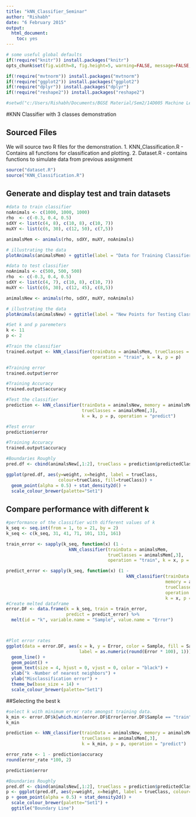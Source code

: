 ---
title: "kNN_Classifier_Seminar"
author: "Rishabh"
date: "6 February 2015"
output:
  html_document:
    toc: yes
---

```{r, Global Options and Load Libraries, echo=FALSE, include=FALSE}
# some useful global defaults
if(!require("knitr")) install.packages("knitr")
opts_chunk$set(fig.width=8, fig.height=5, warning=FALSE, message=FALSE, include=TRUE, echo=TRUE, cache=TRUE, cache.comments=FALSE)

if(!require("mvtnorm")) install.packages("mvtnorm")
if(!require("ggplot2")) install.packages("ggplot2")
if(!require("dplyr")) install.packages("dplyr")
if(!require("reshape2")) install.packages("reshape2")

#setwd("c:/Users/Rishabh/Documents/BGSE Material/Sem2/14D005 Machine Learning/Seminar2/HW/")
```


#KNN Classifier with 3 classes demonstration

## Sourced Files
We will source two R files for the demonstration.
1. KNN_Classification.R - Contains all functions for classification and plotting.
2. Dataset.R - contains functions to simulate data from previous assignment
```{r, Source Helper Files}
source("dataset.R")
source("KNN_Classification.R")

```


## Generate and display test and train datasets
```{r, Create Dataset}

#data to train classifier
noAnimals <- c(1000, 1000, 1000)
rho  <- c(-0.3, 0.4, 0.5)
sdXY <- list(c(4, 8), c(10, 8), c(10, 7))
muXY <- list(c(6, 30), c(12, 50), c(7,5))

animalsMem <- animals(rho, sdXY, muXY, noAnimals)

# illustrating the data
plotAnimals(animalsMem) + ggtitle(label = "Data for Training Classifier")

#data to test classifier
noAnimals <- c(500, 500, 500)
rho  <- c(-0.3, 0.4, 0.5)
sdXY <- list(c(4, 7), c(10, 8), c(10, 7))
muXY <- list(c(6, 30), c(12, 45), c(8,5))

animalsNew <- animals(rho, sdXY, muXY, noAnimals)

# illustrating the data
plotAnimals(animalsNew) + ggtitle(label = "New Points for Testing Classifier")


````


```{r, Train and Use Classifer}
#Set k and p paremeters
k <- 11
p <- 2

#Train the classifier
trained.output <- kNN_classifier(trainData = animalsMem, trueClasses = animalsMem[,3],
                                 operation = "train", k = k, p = p)

#Training error
trained.output$error

#Training Accuracy
trained.output$accuracy

#Test the classifier 
prediction <- kNN_classifier(trainData = animalsNew, memory = animalsMem, 
                             trueClasses = animalsMem[,3],
                             k = k, p = p, operation = "predict")

#Test error
prediction$error

#Training Accuracy
trained.output$accuracy

#Boundaries Roughly
pred.df <- cbind(animalsNew[,1:2], trueClass = prediction$predictedClass)

ggplot(pred.df, aes(y=weight, x=height, label = trueClass,
                    colour=trueClass, fill=trueClass)) +
  geom_point(alpha = 0.5) + stat_density2d() +
  scale_colour_brewer(palette="Set1")

```

## Compare performance with different k
```{r, Compare Error}
#performance of the classifier with different values of k
k_seq <- seq.int(from = 1, to = 21, by = 2)
k_seq <- c(k_seq, 31, 41, 71, 101, 131, 161)

train_error <- sapply(k_seq, function(x) (1 - 
                        kNN_classifier(trainData = animalsMem, 
                                       trueClasses = animalsMem[,3],
                                       operation = "train", k = x, p = p)$accuracy))

predict_error <- sapply(k_seq, function(x) (1 - 
                                              kNN_classifier(trainData = animalsNew, 
                                                             memory = animalsMem,
                                                             trueClasses = animalsMem[,3],
                                                             operation = "predict", 
                                                             k = x, p = p)$accuracy))
#Create melted dataframe
error.DF <- data.frame(k = k_seq, train = train_error,
                       predict = predict_error) %>% 
  melt(id = "k", variable.name = "Sample", value.name = "Error")



#Plot error rates
ggplot(data = error.DF, aes(x = k, y = Error, color = Sample, fill = Sample, 
                            label = as.numeric(round(Error * 100), 1))) +
  geom_line() +
  geom_point() +
  geom_text(size = 4, hjust = 0, vjust = 0, color = "black") +
  xlab("k -Number of nearest neighbors") +
  ylab("Misclassification error") +
  theme_bw(base_size = 14) +
  scale_colour_brewer(palette="Set1")

```

##Selecting the best k 
```{r, select the best k}
#select k with minimum error rate amongst training data.
k_min <- error.DF$k[which.min(error.DF$Error[error.DF$Sample == "train"])]
k_min

prediction <- kNN_classifier(trainData = animalsNew, memory = animalsMem, 
                             trueClasses = animalsMem[,3],
                             k = k_min, p = p, operation = "predict")

error_rate <- 1 - prediction$accuracy 
round(error_rate *100, 2)

prediction$error

#Boundaries Roughly
pred.df <- cbind(animalsNew[,1:2], trueClass = prediction$predictedClass)
p <- ggplot(pred.df, aes(y=weight, x=height, label = trueClass, colour=trueClass, fill=trueClass))
p + geom_point(alpha = 0.5) + stat_density2d() +
  scale_colour_brewer(palette="Set1") +
  ggtitle("Boundary Line")


```

